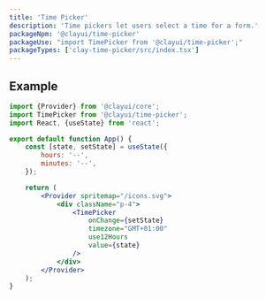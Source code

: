 ```yaml
---
title: 'Time Picker'
description: 'Time pickers let users select a time for a form.'
packageNpm: '@clayui/time-picker'
packageUse: "import TimePicker from '@clayui/time-picker';"
packageTypes: ['clay-time-picker/src/index.tsx']
---
```


## Example

```jsx preview
import {Provider} from '@clayui/core';
import TimePicker from '@clayui/time-picker';
import React, {useState} from 'react';

export default function App() {
	const [state, setState] = useState({
		hours: '--',
		minutes: '--',
	});

	return (
		<Provider spritemap="/icons.svg">
			<div className="p-4">
				<TimePicker
					onChange={setState}
					timezone="GMT+01:00"
					use12Hours
					value={state}
				/>
			</div>
		</Provider>
	);
}
```
